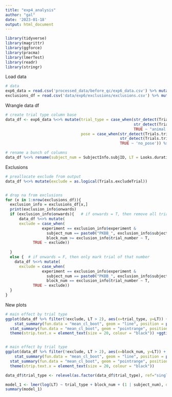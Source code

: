 ```yaml
---
title: "exp4_analysis"
author: "gal"
date: '2023-01-18'
output: html_document
---
```


```r
library(tidyverse)
library(magrittr)
library(ggforce)
library(pracma)
library(lmerTest)
library(readr)
library(stringr)
```

Load data
```r

# data
exp6_data = read.csv('processed_data/before_qc/exp6_data.csv') %>% mutate(experiment = 6)
exclusions_df = read.csv('data/exp6/exclusions/exclusions.csv') %>% mutate(experiment = 6)
```


Wrangle data df
```r

# create trial type column base
data_df <- exp6_data %<>% mutate(trial_type = case_when(str_detect(Trials.trialType, "veggie") ~ "veggie", 
                                                        str_detect(Trials.trialType, "single") ~ "single animal",
                                                        TRUE ~ "animal pair"),
                                 pose = case_when(str_detect(Trials.trialType, 'left') ~ 'left',
                                                  str_detect(Trials.trialType, 'right') ~ 'right',
                                                  TRUE ~ 'no_pose')) %>% mutate(block_num = Trials.ordinal + 1)

# rename a bunch of columns
data_df %<>% rename(subject_num = SubjectInfo.subjID, LT = Looks.duration_onLooks, age = SubjectInfo.testAge, sex = SubjectInfo.gender)

```


Exclusions
```r

# preallocate exclude from output
data_df %<>% mutate(exclude = as.logical(Trials.excludeTrial))


# drop na from exclusions
for (x in 1:nrow(exclusions_df)){
  exclusion_info = exclusions_df[x,]
  print(exclusion_info$onwards)
  if (exclusion_info$onwards){   # if onwards = T, then remove all trials starting from that trial onwards
      data_df %<>% mutate(
      exclude = case_when(
                experiment == exclusion_info$experiment & 
                  subject_num == paste0("PKBB_", exclusion_info$subject_number) & 
                  block_num >= exclusion_info$trial_number ~ T,
            TRUE ~ exclude))
    
  }
  else {  # if onwards = F, then only mark trial of that number
    data_df %<>% mutate(
      exclude = case_when(
                experiment == exclusion_info$experiment & 
                  subject_num == paste0("PKBB_", exclusion_info$subject_number) & 
                  block_num == exclusion_info$trial_number ~ T,
            TRUE ~ exclude))
  }
}

```

New plots
```r
# main effect by trial type
ggplot(data_df %>% filter(!exclude, LT > 2), aes(x=trial_type, y=LT)) + geom_jitter(width = 0.03, alpha = 0.2) + 
    stat_summary(fun.data = "mean_cl_boot", geom = "line", position = position_dodge(width = .1))  + 
  stat_summary(fun.data = "mean_cl_boot", geom = "pointrange", position = position_dodge(width = .1)) + xlab('Trial type') + ylab('LT in s') + labs(color = 'fam dur') + theme_classic(base_size = 20) + 
  theme(strip.text.x = element_text(size = 20, colour = "black")) +ggtitle('exp6')


# main effect by trial type
ggplot(data_df %>% filter(!exclude, LT > 2), aes(x=block_num, y=LT)) + geom_jitter(width = 0.03, alpha = 0.2) + 
    stat_summary(fun.data = "mean_cl_boot", geom = "line", position = position_dodge(width = .1))  + 
  stat_summary(fun.data = "mean_cl_boot", geom = "pointrange", position = position_dodge(width = .1)) + xlab('Block number') + ylab('LT in s') + labs(color = 'fam dur') + theme_classic(base_size = 20) + 
  theme(strip.text.x = element_text(size = 20, colour = "black"))

```

```r

data_df$trial_type <- relevel(as.factor(data_df$trial_type), ref="single animal")

model_1 <- lmer(log(LT) ~ trial_type + block_num + (1 | subject_num), data = data_df %>% filter(!exclude))
summary(model_1)

```


